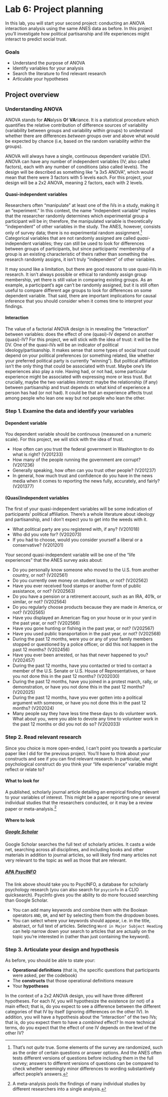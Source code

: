# Lab 6: Project planning {.unnumbered}

In this lab, you will start your second project: conducting an ANOVA interaction analysis using the same ANES data as before. In this project you'll investigate how political partisanship and life experiences might interact to predict social trust.


### Goals

- Understand the purpose of ANOVA
- Identify variables for your analysis
- Search the literature to find relevant research
- Articulate your hypotheses


## Project overview

### Understanding ANOVA

ANOVA stands for <b>AN</b>alysis <b>O</b>f <b>VA</b>riance. It is a statistical procedure which quantifies the relative contribution of difference sources of variability (variability between groups and variability within groups) to understand whether there are differences *between* groups over and above what would be expected by chance (i.e, based on the random variability *within* the groups).

ANOVA will always have a single, continuous dependent variable (DV). ANOVA can have any number of independent variables (IV; also called factors), each with any number of conditions (also called levels). The design will be described as something like "a 3x5 ANOVA", which would mean that there were 3 factors with 5 levels each. For this project, your design will be a 2x2 ANOVA, meaning 2 factors, each with 2 levels.

#### Quasi-independent variables

Researchers often "manipulate" at least one of the IVs in a study, making it an "experiment." In this context, the name "independent variable" implies that the researcher randomly determines which experimental group a participant will be in; therefore, the manipulated variable is theoretically "independent" of other variables in the study. The ANES, however, consists only of survey data; there is no experimental random assignment.[^random-note] Categorical variables that are not randomly assigned are called *quasi*-independent variables; they can still be used to look for differences between groups of participants, but since participants' membership of a group is an existing characteristic of theirs rather than something the research randomly assigns, it isn't truly "independent" of other variables.

It may sound like a limitation, but there are good reasons to use quasi-IVs in research. It isn't always possible or ethical to randomly assign group membership, yet there is still value in comparing existing groups. As an example, a participant's age can't be randomly assigned, but it is still often useful to compare different age groups to look for differences on some dependent variable. That said, there are important implications for causal inference that you should consider when it comes time to interpret your findings.

#### Interaction

The value of a factorial ANOVA design is in revealing the "interaction" between variables: does the effect of one (quasi)-IV depend on another (quasi)-IV? For this project, we will stick with the idea of trust: it will be the DV. One of the quasi-IVs will be an indicator of political ideology/partisanship. It makes sense that some types of social trust could depend on your political preferences (or something related, like whether your preferred political party is currently "winning"). But political affiliation isn't the only thing that could be associated with trust. Maybe one's life experiences also play a role. Having had, or not had, some particular experience might be associated with expressing more or less trust. But crucially, maybe the two variables *interact*: maybe the relationship (if any) between partisanship and trust depends on what kind of experience a person has had (or not had). It could be that an experience affects trust among people who lean one way but not people who lean the other.


### Step 1. Examine the data and identify your variables

#### Dependent variable

You dependent variable should be continuous (measured on a numeric scale). For this project, we will stick with the idea of trust. 

- How often can you trust the federal government in Washington to do what is right? (V201233)
- How many of the people running the government are corrupt? (V201236)
- Generally speaking, how often can you trust other people? (V201237)
- In general, how much trust and confidence do you have in the news media when it comes to reporting the news fully, accurately, and fairly? (V201377)

#### (Quasi)independent variables

The first of your quasi-independent variables will be some indication of participants' political affiliation. There's a whole literature about ideology and partisanship, and I don't expect you to get into the weeds with it. 

- What political party are you registered with, if any? (V201018)
- Who did you vote for? (V202073)
- If you had to choose, would you consider yourself a liberal or a conservative? (V201201)

<!-- - Racial identity -->
<!-- - Gender identity -->
<!-- - Partisanship (stated; vote) -->
<!-- - Income -->
<!-- - Age -->
<!-- - Media -->
<!-- - Personal (in)security -->

Your second quasi-independent variable will be one of the "life experiences" that the ANES survey asks about:

  - Do you personally know someone who moved to the U.S. from another country, or not? (V202561)
  - Do you currently owe money on student loans, or not? (V202562)
  - Have you ever received food stamps or another form of public assistance, or not? (V202563)
  - Do you have a pension or a retirement account, such as an IRA, 401k, or similar, or not? (V202564)
  - Do you regularly choose products because they are made in America, or not? (V202565)
  - Have you displayed an American flag on your house or in your yard in the past year, or not? (V202566)
  - Have you gone hunting or fishing in the past year, or not? (V202567)
  - Have you used public transportation in the past year, or not? (V202568)
  - During the past 12 months, were you or any of your family members stopped or questioned by a police officer, or did this not happen in the past 12 months? (V202456)
  - Have you ever been arrested, or has that never happened to you? (V202457)
  - During the past 12 months, have you contacted or tried to contact a member of the U.S. Senate or U.S. House of Representatives, or have you not done this in the past 12 months? (V202030)
  - During the past 12 months, have you joined in a protest march, rally, or demonstration, or have you not done this in the past 12 months? (V202025)
  - During the past 12 months, have you ever gotten into a political argument with someone, or have you not done this in the past 12 months? (V202024) 
  - Many people say they have less time these days to do volunteer work. What about you, were you able to devote any time to volunteer work in the past 12 months or did you not do so? (V202033)
  <!-- - Have you ever been bitten by a shark, or not? (V202569) -->


### Step 2. Read relevant research

Since you choice is more open-ended, I can't point you towards a particular paper like I did for the previous project. You'll have to think about your constructs and see if you can find relevant research. In particular, what psychological construct do you think your "life experience" variable might reflect or relate to?

#### What to look for

A published, scholarly journal article detailing an empirical finding relevant to your variables of interest. This might be a paper reporting one or several individual studies that the researchers conducted, or it may be a review paper or meta-analysis.^[A meta-analysis pools the findings of many individual studies by different researchers into a single analysis.]

#### Where to look

##### [Google Scholar](https://scholar.google.com)

Google Scholar searches the full text of scholarly articles. It casts a wide net, searching across all disciplines, and including books and other materials in addition to journal articles, so will likely find many articles not very relevant to the topic as well as those that are relevant.

##### [APA PsycINFO](http://www.columbia.edu/cgi-bin/cul/resolve?ALD2284)

The link above should take you to PsycINFO, a database for scholarly psychology research (you can also search for `psycinfo` in a CLIO quicksearch). PsycInfo gives you the ability to do more focused searching than Google Scholar.

-   You can add many keywords and combine them with the Boolean operators `AND`, `OR`, and `NOT` by selecting them from the dropdown boxes.
-   You can select where your keywords should appear, i.e. in the title, abstract, or full text of articles. Selecting `Word in Major Subject Heading` can help narrow down your search to articles that are actually on the topic you're interested in (rather than just containing the keyword).



### Step 3. Articulate your design and hypothesis

As before, you should be able to state your:

- __Operational definitions__ (that is, the specific questions that participants were asked, per the codebook)
- The __constructs__ that those operational definitions measure
- Your __hypotheses__

In the context of a 2x2 ANOVA design, you will have three different hypotheses. For each IV, you will hypothesize the existence (or not) of a main effect; that is, do you expect to see a difference between the different categories of that IV by itself (ignoring differences on the other IV). In addition, you will have a hypothesis about the "interaction" of the two IVs; that is, do you expect them to have a *combined* effect? In more technical terms, do you expect that the effect of one IV depends on the level of the other IV?


[^random-note]: That's not *quite* true. Some elements of the survey are randomized, such as the order of certain questions or answer options. And the ANES often tests different versions of questions before including them in the full survey; answers to different versions of questions can be compared to check whether seemingly minor differences to wording substantively affect people's answers.
